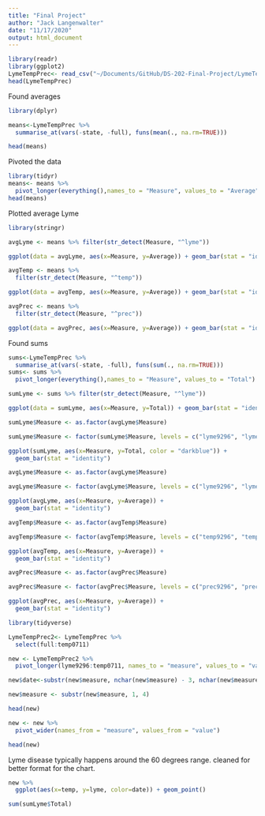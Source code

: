 ```yaml
---
title: "Final Project"
author: "Jack Langenwalter"
date: "11/17/2020"
output: html_document
---
```


```r
library(readr)
library(ggplot2)
LymeTempPrec<- read_csv("~/Documents/GitHub/DS-202-Final-Project/LymeTempPrec3.csv")
head(LymeTempPrec)
```


Found averages

```r
library(dplyr)

means<-LymeTempPrec %>%
  summarise_at(vars(-state, -full), funs(mean(., na.rm=TRUE)))

head(means)
```

Pivoted the data

```r
library(tidyr)
means<- means %>%
  pivot_longer(everything(),names_to = "Measure", values_to = "Average")
head(means)
```
Plotted average Lyme

```r
library(stringr)

avgLyme <- means %>% filter(str_detect(Measure, "^lyme"))

ggplot(data = avgLyme, aes(x=Measure, y=Average)) + geom_bar(stat = "identity")
```

```r
avgTemp <- means %>%
  filter(str_detect(Measure, "^temp"))

ggplot(data = avgTemp, aes(x=Measure, y=Average)) + geom_bar(stat = "identity")
```

```r
avgPrec <- means %>%
  filter(str_detect(Measure, "^prec"))

ggplot(data = avgPrec, aes(x=Measure, y=Average)) + geom_bar(stat = "identity")
```
Found sums
```r
sums<-LymeTempPrec %>%
  summarise_at(vars(-state, -full), funs(sum(., na.rm=TRUE)))
sums<- sums %>%
  pivot_longer(everything(),names_to = "Measure", values_to = "Total")

```

```r
sumLyme <- sums %>% filter(str_detect(Measure, "^lyme"))

ggplot(data = sumLyme, aes(x=Measure, y=Total)) + geom_bar(stat = "identity")
```
```r
sumLyme$Measure <- as.factor(avgLyme$Measure)

sumLyme$Measure <- factor(sumLyme$Measure, levels = c("lyme9296", "lyme9701", "lyme0206", "lyme0711"))

ggplot(sumLyme, aes(x=Measure, y=Total, color = "darkblue")) +
  geom_bar(stat = "identity")
```




```r
avgLyme$Measure <- as.factor(avgLyme$Measure)

avgLyme$Measure <- factor(avgLyme$Measure, levels = c("lyme9296", "lyme9701", "lyme0206", "lyme0711"))

ggplot(avgLyme, aes(x=Measure, y=Average)) +
  geom_bar(stat = "identity")
```
```r
avgTemp$Measure <- as.factor(avgTemp$Measure)

avgTemp$Measure <- factor(avgTemp$Measure, levels = c("temp9296", "temp9701", "temp0206", "temp0711"))

ggplot(avgTemp, aes(x=Measure, y=Average)) +
  geom_bar(stat = "identity")
```
```r
avgPrec$Measure <- as.factor(avgPrec$Measure)

avgPrec$Measure <- factor(avgPrec$Measure, levels = c("prec9296", "prec9701", "prec0206", "prec0711"))

ggplot(avgPrec, aes(x=Measure, y=Average)) +
  geom_bar(stat = "identity")
```


```r
library(tidyverse)

LymeTempPrec2<- LymeTempPrec %>%
  select(full:temp0711)

new <- LymeTempPrec2 %>%
  pivot_longer(lyme9296:temp0711, names_to = "measure", values_to = "value")

new$date<-substr(new$measure, nchar(new$measure) - 3, nchar(new$measure))

new$measure <- substr(new$measure, 1, 4)

head(new)
```

```r
new <- new %>%
  pivot_wider(names_from = "measure", values_from = "value")

head(new)
```
Lyme disease typically happens around the 60 degrees range. cleaned for better format for the chart.
```r
new %>%
  ggplot(aes(x=temp, y=lyme, color=date)) + geom_point()
```

```r
sum(sumLyme$Total)
```


